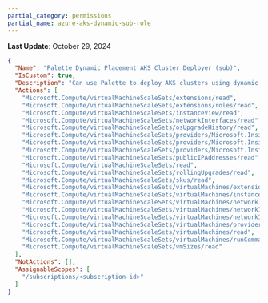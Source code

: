```yaml
---
partial_category: permissions
partial_name: azure-aks-dynamic-sub-role
---
```

**Last Update**: October 29, 2024

```json
{
  "Name": "Palette Dynamic Placement AKS Cluster Deployer (sub)",
  "IsCustom": true,
  "Description": "Can use Palette to deploy AKS clusters using dynamic placement. This role has the permissions required at the subscription scope level.",
  "Actions": [
    "Microsoft.Compute/virtualMachineScaleSets/extensions/read",
    "Microsoft.Compute/virtualMachineScaleSets/extensions/roles/read",
    "Microsoft.Compute/virtualMachineScaleSets/instanceView/read",
    "Microsoft.Compute/virtualMachineScaleSets/networkInterfaces/read",
    "Microsoft.Compute/virtualMachineScaleSets/osUpgradeHistory/read",
    "Microsoft.Compute/virtualMachineScaleSets/providers/Microsoft.Insights/diagnosticSettings/read",
    "Microsoft.Compute/virtualMachineScaleSets/providers/Microsoft.Insights/logDefinitions/read",
    "Microsoft.Compute/virtualMachineScaleSets/providers/Microsoft.Insights/metricDefinitions/read",
    "Microsoft.Compute/virtualMachineScaleSets/publicIPAddresses/read",
    "Microsoft.Compute/virtualMachineScaleSets/read",
    "Microsoft.Compute/virtualMachineScaleSets/rollingUpgrades/read",
    "Microsoft.Compute/virtualMachineScaleSets/skus/read",
    "Microsoft.Compute/virtualMachineScaleSets/virtualMachines/extensions/read",
    "Microsoft.Compute/virtualMachineScaleSets/virtualMachines/instanceView/read",
    "Microsoft.Compute/virtualMachineScaleSets/virtualMachines/networkInterfaces/ipConfigurations/publicIPAddresses/read",
    "Microsoft.Compute/virtualMachineScaleSets/virtualMachines/networkInterfaces/ipConfigurations/read",
    "Microsoft.Compute/virtualMachineScaleSets/virtualMachines/networkInterfaces/read",
    "Microsoft.Compute/virtualMachineScaleSets/virtualMachines/providers/Microsoft.Insights/metricDefinitions/read",
    "Microsoft.Compute/virtualMachineScaleSets/virtualMachines/read",
    "Microsoft.Compute/virtualMachineScaleSets/virtualMachines/runCommands/read",
    "Microsoft.Compute/virtualMachineScaleSets/vmSizes/read"
  ],
  "NotActions": [],
  "AssignableScopes": [
    "/subscriptions/<subscription-id>"
  ]
}
```

